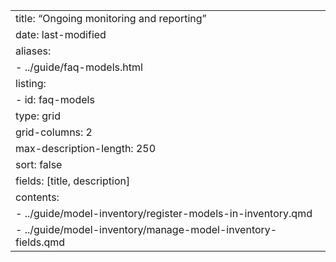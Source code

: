 ---
title: "Ongoing monitoring and reporting"
date: last-modified
aliases:
  - ../guide/faq-models.html
listing:
  - id: faq-models
    type: grid
    grid-columns: 2
    max-description-length: 250
    sort: false
    fields: [title, description]
    contents:
    - ../guide/model-inventory/register-models-in-inventory.qmd
    - ../guide/model-inventory/manage-model-inventory-fields.qmd
---